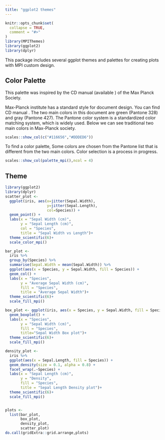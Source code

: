 ```yaml
---
title: "ggplot2 themes"
---
```


```r
knitr::opts_chunk$set(
  collapse = TRUE,
  comment = "#>"
)
library(MPIThemes)
library(ggplot2)
library(dplyr)
```


This package includes several ggplot themes and palettes for creating plots with
MPI custom design.

## Color Palette

This palette was inspired by the CD manual (available \href{https://docplayer.org/2328711-Max-planck-institut-das-erscheinungsbild-der-max-planck-gesellschaft-4-ueberarbeitete-auflage.html}{here} )
of the Max Planck Society.

Max-Planck institute has a standard style for document design. You can find CD manual 
\href{https://docplayer.org/2328711-Max-planck-institut-das-erscheinungsbild-der-max-planck-gesellschaft-4-ueberarbeitete-auflage.html}{here}. The two main colors in this document are green (Pantone 328) and gray (Pantone 427).
The Pantone color system is a standardized color matching system, which is widely used. 
Below we can see traditional two main colors in Max-Planck society.

```r
scales::show_col(c("#116656","#DDDED6"))
```

To find a color palette,  Some colors are chosen from the Pantone list that is different from the two main colors.  Color selection is a process in progress.

```r
scales::show_col(palette_mpi(),ncol = 4)
```

## Theme


```r
library(ggplot2)
library(dplyr)
scatter_plot <-
  ggplot(iris, aes(x=jitter(Sepal.Width),
                   y=jitter(Sepal.Length),
                   col=Species)) +
  geom_point() +
  labs(x = "Sepal Width (cm)",
       y = "Sepal Length (cm)",
       col = "Species",
       title = "Sepal Width vs Length")+
  theme_scientific(6)+
  scale_color_mpi()

bar_plot <-
  iris %>%
  group_by(Species) %>%
  summarise(Sepal.Width = mean(Sepal.Width)) %>%
  ggplot(aes(x = Species, y = Sepal.Width, fill = Species)) +
  geom_col() +
  labs(x = "Species",
       y = "Average Sepal Width (cm)",
       fill = "Species",
       title = "Average Sepal Width")+
  theme_scientific(6)+
  scale_fill_mpi()

box_plot <- ggplot(iris, aes(x = Species, y = Sepal.Width, fill = Species)) +
  geom_boxplot() +
  labs(x = "Species",
       y = "Sepal Width (cm)",
       fill = "Species",
       title="Sepal Width Box plot")+
  theme_scientific(6)+
  scale_fill_mpi()

density_plot <-
  iris %>%
  ggplot(aes(x = Sepal.Length, fill = Species)) +
  geom_density(size = 0.1, alpha = 0.8) +
  facet_wrap(.~Species) +
  labs(x = "Sepal Length (cm)",
       y = "Density",
       fill = "Species",
       title = "Sepal Length Density plot")+
  theme_scientific(6)+
  scale_fill_mpi()


plots <-
  list(bar_plot,
       box_plot,
       density_plot,
       scatter_plot)
do.call(gridExtra::grid.arrange,plots)
```

